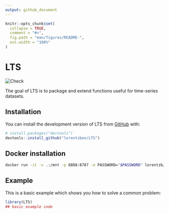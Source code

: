```yaml
---
output: github_document
---
```


<!-- README.md is generated from README.Rmd. Please edit that file -->

```r
knitr::opts_chunk$set(
  collapse = TRUE,
  comment = "#>",
  fig.path = "man/figures/README-",
  out.width = "100%"
)
```

# LTS

<!-- badges: start -->
![Check](https://github.com/lorentzben/LTS/actions/workflows/r.yml/badge.svg)
<!-- badges: end -->

The goal of LTS is to package and extend functions useful for time-series datasets.

## Installation

You can install the development version of LTS from [GitHub](https://github.com/) with:

``` r
# install.packages("devtools")
devtools::install_github("lorentzben/LTS")
```

## Docker installation

```bash
docker run -it -v .:/mnt -p 8888:8787 -e PASSWORD="$PASSWORD" lorentzb/rfid:2.0
```

## Example

This is a basic example which shows you how to solve a common problem:

```r
library(LTS)
## basic example code
```
